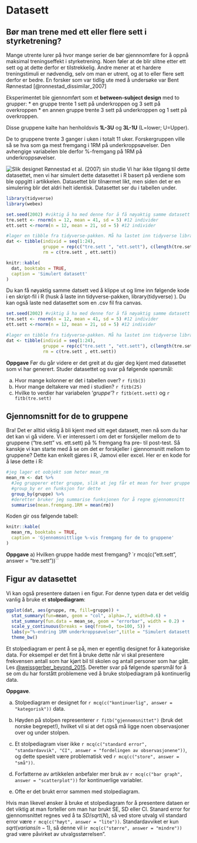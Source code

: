 # Datasett {#datasett}

## Bør man trene med ett eller flere sett i styrketrening?
Mange utrente lurer på hvor mange serier de bør gjennnomføre for å oppnå maksimal treningseffekt i styrketrening. Noen føler at de blir slitne etter ett sett og at dette derfor er  tilstrekkelig. Andre mener at et hardere treningstimuli er nødvendig, selv om man er utrent, og at to eller flere sett derfor er bedre. En forsker som var tidlig ute med å undersøke var Bent Rønnestad [@ronnestad_dissimilar_2007]

Eksperimentet ble gjennomført som et **between-subject design** med to grupper:
* en gruppe trente 1 sett på underkroppen og 3 sett på overkroppen
* en annen gruppe trente 3 sett på underkroppen og 1 sett på overkroppen. 

Disse gruppene kalte han henholdsvis **1L-3U** og **3L-1U** (L=lower; U=Upper). 

De to gruppene trente 3 ganger i uken i totalt 11 uker. Forskergruppen ville så se hva som ga mest fremgang i 1RM på underkroppsøvelser. Den avhengige variabelen ble derfor %-fremgang på 1RM på underkroppsøvelser.

![Slik designet Rønnestad et al. (2007) sin studie](design.png)
Vi har ikke tilgang til dette datasettet, men vi har simulert dette datasettet i R basert på verdiene som ble oppgitt i artikkelen. Datasettet blir tilnærmet likt, men siden det er en simulering blir det aldri helt identisk.  Datasettet ser du i tabellen under.

```r
library(tidyverse)
library(webex)
```

```r
set.seed(2002) #viktig å ha med denne for å få nøyaktig samme datasett
tre.sett <- rnorm(n = 12, mean = 41, sd = 5) #12 individer
ett.sett <-rnorm(n = 12, mean = 21, sd = 5) #12 individer

#lager en tibble fra tidyverse-pakken. Må ha lastet inn tidyverse library(tidyverse) i scriptfilen
dat <- tibble(individ = seq(1:24),
              gruppe = rep(c("tre.sett ", "ett.sett"), c(length(tre.sett), length(ett.sett))),
              rm = c(tre.sett , ett.sett))
```


```r
knitr::kable(
  dat, booktabs = TRUE,
  caption = 'Simulert datasett'
)
```
Du kan få nøyaktig samme datsett ved å klippe ut og lime inn følgende kode i en skript-fil i R (husk å laste inn tidyverse-pakken, library(tidyverse) ). Du kan også laste ned datasettet som en .csv fil fra canvas.
```r
set.seed(2002) #viktig å ha med denne for å få nøyaktig samme datasett
tre.sett <- rnorm(n = 12, mean = 41, sd = 5) #12 individer
ett.sett <-rnorm(n = 12, mean = 21, sd = 5) #12 individer

#lager en tibble fra tidyverse-pakken. Må ha lastet inn tidyverse library(tidyverse) i scriptfilen
dat <- tibble(individ = seq(1:24),
              gruppe = rep(c("tre.sett ", "ett.sett"), c(length(tre.sett), length(ett.sett))),
              rm = c(tre.sett , ett.sett))
```

**Oppgave** 
Før du går videre er det greit at du gjør deg kjent med datasettet som vi har generert. Studer datasettet og svar på følgende spørsmål:

a) Hvor mange kolonner er det i tabellen over? `r fitb(3)`
b) Hvor mange deltakere var med i studien? `r fitb(25)`
c) Hvilke to verdier har variabelen '*gruppe*'? `r fitb(ett.sett)` og `r fitb(tre.sett)`


## Gjennomsnitt for de to gruppene
Bra! Det er alltid viktig å bli kjent med sitt eget datasett, men nå som du har det kan vi gå videre. Vi er interessert i om det er forskjeller mellom de to gruppene ("tre.sett" vs. ett.sett) på % fremgang fra pre- til post-test. Så kanskje vi kan starte med å se om det er forskjeller i gjennomsnitt mellom to gruppene? Dette kan enkelt gjøres i R, Jamovi eller excel. Her er en kode for å løse dette i R:

```r
#jeg lager et oobjekt som heter mean_rm 
mean_rm <- dat %>%
  #Jeg grupperer etter gruppe, slik at jeg får et mean for hver gruppe istf. for å få mean for alle individene
  #group_by er en funksjon for dette
  group_by(gruppe) %>%
  #deretter bruker jeg summarise funksjonen for å regne gjennomsnitt
  summarise(mean.fremgang.1RM = mean(rm))
```
Koden gir oss følgende tabell:
```r
knitr::kable(
  mean_rm, booktabs = TRUE,
  caption = 'Gjennomsnittlige %-vis fremgang for de to gruppene'
)
```
**Oppgave**
a) Hvilken gruppe hadde mest fremgang?
`r mcq(c("ett.sett", answer = "tre.sett"))``

## Figur av datasettet
Vi kan også presentere dataen i en figur. For denne typen data er det veldig vanlig å bruke et **stolpediagram**:

```r
ggplot(dat, aes(gruppe, rm, fill=gruppe)) +
  stat_summary(fun=mean, geom = "col", alpha=.7, width=0.6) +
  stat_summary(fun.data = mean_se, geom = "errorbar", width = 0.2) +
  scale_y_continuous(breaks = seq(from=0, to=100, 5)) + 
  labs(y="%-endring 1RM underkroppsøvelser",title = "Simulert datasett Rønnestad et al. (2007)") +
  theme_bw()
```
Et stolpediagram er pent å se på, men er egentlig designet for å kategoriske data. For eksempel er det fint å bruke dette når vi skal presentere frekvensen antall som har kjørt bil til skolen og antall personer som har gått. Les [@weissgerber_beyond_2015](https://journals.plos.org/plosbiology/article?id=10.1371/journal.pbio.1002128). Deretter svar på følgende spørsmål for å se om du har forstått problemene ved å bruke stolpediagram på kontinuerlig data.

**Oppgave**.


a. Stolpediagram er designet for `r mcq(c("kontinuerlig", answer = "kategorisk"))` data. 

b. Høyden på stolpen representerer `r fitb("gjennomsnittet")` (bruk det norske begrepet!), hvilket vil si at det også må ligge noen observasjoner over og under stolpen.

c. Et stolpediagram viser ikke `r mcq(c("standard error", "standardavvik", "CI", answer = "fordelingen av observasjonene"))`, og dette spesielt være problematisk ved `r mcq(c("store", answer = "små"))`. 

d. Forfatterne av artikkelen anbefaler mer bruk av `r mcq(c("bar graph", answer = "scatterplot"))` for kontinuerlige variabler.

e. Ofte er det brukt error sammen med stolpediagram. 

Hvis man likevel ønsker å bruke et stolpediagram for å presentere dataen er det viktig at man forteller om man har brukt SE, SD eller CI. Stanard error for gjennomsnittet regnes ved å ta $SD/sqrt(N)$, så ved store utvalg vil standard error være `r mcq(c("høyt", answer = "lite"))`. Standardavviket er kun $sqrt(varians/n-1)$, så denne vil i`r mcq(c("større", answer = "mindre"))` grad være påvirket av utvalgsstørrelsen".



